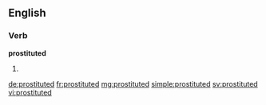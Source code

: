 ==English==

===Verb===
'''prostituted'''

# {{en-past of|prostitute}}

[[de:prostituted]]
[[fr:prostituted]]
[[mg:prostituted]]
[[simple:prostituted]]
[[sv:prostituted]]
[[vi:prostituted]]